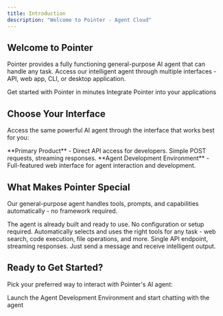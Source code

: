 ```yaml
---
title: Introduction
description: "Welcome to Pointer - Agent Cloud"
---
```


## Welcome to Pointer

Pointer provides a fully functioning general-purpose AI agent that can handle any task. Access our intelligent agent through multiple interfaces - API, web app, CLI, or desktop application.

<CardGroup cols={2}>
  <Card
    title="Quick Start"
    icon="rocket"
    href="/quickstart"
  >
    Get started with Pointer in minutes
  </Card>
  <Card
    title="API Reference"
    icon="code"
    href="/api-reference/introduction"
  >
    Integrate Pointer into your applications
  </Card>
</CardGroup>

## Choose Your Interface

Access the same powerful AI agent through the interface that works best for you:

<CardGroup cols={2}>
  <Card
    title="Agentic API"
    icon="robot"
    href="/api-reference/introduction"
  >
    **Primary Product** - Direct API access for developers. Simple POST requests, streaming responses.
  </Card>
  <Card
    title="Agent Development Environment"
    icon="globe"
    href="https://trypointer.com"
  >
    **Agent Development Environment** - Full-featured web interface for agent interaction and development.
  </Card>
</CardGroup>

## What Makes Pointer Special

Our general-purpose agent handles tools, prompts, and capabilities automatically - no framework required.

<CardGroup cols={2}>
  <Card
    title="Fully Autonomous"
    icon="robot"
    href="/api-reference/introduction"
  >
    The agent is already built and ready to use. No configuration or setup required.
  </Card>
  <Card
    title="Intelligent Tool Usage"
    icon="tools"
    href="/api-reference/endpoint/get"
  >
    Automatically selects and uses the right tools for any task - web search, code execution, file operations, and more.
  </Card>
  <Card
    title="Simple Integration"
    icon="plug"
    href="/development"
  >
    Single API endpoint, streaming responses. Just send a message and receive intelligent output.
  </Card>
</CardGroup>

## Ready to Get Started?

Pick your preferred way to interact with Pointer's AI agent:

<CardGroup cols={1}>
  <Card
    title="Try the Web App"
    icon="external-link"
    href="https://trypointer.com"
  >
    Launch the Agent Development Environment and start chatting with the agent
  </Card>
</CardGroup>

